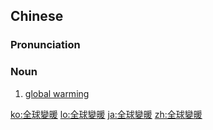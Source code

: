 {{also|全球变暖}}
==Chinese==
{{zh-forms|s=全球变暖|type=22}}

===Pronunciation===
{{zh-pron
|m=quánqiú biànnuǎn
|c=cyun4 kau4 bin3 nyun5
|cat=n
}}

===Noun===
{{zh-noun}}

# [[global warming]]

[[ko:全球變暖]]
[[lo:全球變暖]]
[[ja:全球變暖]]
[[zh:全球變暖]]